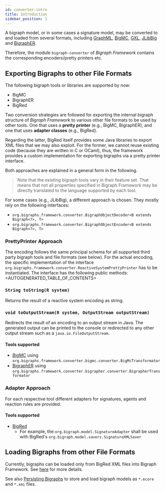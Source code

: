```yaml
---
id: converter-intro
title: Introduction
sidebar_position: 1
---
```


A bigraph model, or in some cases a signature model, may be converted to and loaded from several formats,
including [GraphML](http://graphml.graphdrawing.org/), [BigMC](http://bigraph.org/bigmc/), [GXL](http://www.gupro.de/GXL/), [JLibBig](https://bigraphs.github.io/jlibbig/) and
[BigraphER](http://www.dcs.gla.ac.uk/~michele/bigrapher.html).

Therefore, the module `bigraph-converter` of _Bigraph Framework_ contains the corresponding
encoders/pretty printers etc.

## Exporting Bigraphs to other File Formats

The following bigraph tools or libraries are supported by now:
- BigMC
- BigraphER
- BigRed

Two conversion strategies are followed for exporting the internal bigraph structure of _Bigraph Framework_ to various other file formats to be used by other tools. One that uses a **pretty printer** (e.g., BigMC, BigraphER), and one that uses **adapter classes** (e.g., BigRed).

Regarding the latter, BigRed itself provides some Java libraries to export XML files that we may also exploit.
For the former, we cannot reuse existing code (because they are written in C or OCaml), thus, the framework provides a custom implementation for exporting bigraphs via a pretty printer interface.

Both approaches are explained in a general form in the following.

> Note that the existing bigraph tools vary in their feature set.
> That means that not all properties specified in Bigraph Framework may be directly translated to the language supported by each tool.

For some cases (e.g., JLibBig), a different approach is chosen. They mostly rely on the following interfaces:
- `org.bigraphs.framework.converter.BigraphObjectDecoder<B extends Bigraph<?>, T>`
- `org.bigraphs.framework.converter.BigraphObjectEncoder<B extends Bigraph<?>, T>`

### PrettyPrinter Approach

The encoding follows the same principal schema for all supported third party bigraph tools and file formats (see below).
For the actual encoding, the specific implementation of the interface `org.bigraphs.framework.converter.ReactiveSystemPrettyPrinter` has to be instantiated.
The interface has the following public methods:
<AUTOGENERATED_TABLE_OF_CONTENTS>

### `String toString(R system)`

Returns the result of a reactive system encoding as string.

### `void toOutputStream(R system, OutputStream outputStream)`
Redirects the result of an encoding to an output stream in Java.
The generated output can be printed to the console or redirected to any other output stream such as a `java.io.FileOutputStream`.

#### Tools supported

- [BigMC](bigmc-converter) using `org.bigraphs.framework.converter.bigmc.converter.BigMcTransformator`
- [BigraphER](bigrapher-converter) using `org.bigraphs.framework.converter.bigrapher.converter.BigrapherTransformator`

### Adapter Approach

For each respective tool different adapters for signatures, agents and reaction rules are provided.

#### Tools supported

- [BigRed](bigred-converter#exporting-to-bigred)
    - For example, the `org.bigraph.model.SignatureAdapter` shall be used with BigRed's `org.bigraph.model.savers.SignatureXMLSaver`



## Loading Bigraphs from other File Formats

Currently, bigraphs can be loaded only from BigRed XML files into Bigraph Framework. See [here](bigred-converter) for more details.

See also [Persisting Bigraphs](../persistence/persistence-intro) to store and load bigraph models as `*.ecore` and `*.xmi` files.
